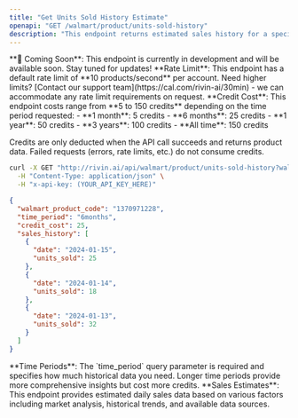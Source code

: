 ```yaml
---
title: "Get Units Sold History Estimate"
openapi: "GET /walmart/product/units-sold-history"
description: "This endpoint returns estimated sales history for a specific Walmart product."
---
```


<Warning>
  **🚧 Coming Soon**: This endpoint is currently in development and will be available soon. Stay tuned for updates!
</Warning>

<Note>
  **Rate Limit**: This endpoint has a default rate limit of **10 products/second** per account. Need higher limits? [Contact our support team](https://cal.com/rivin-ai/30min) - we can accommodate any rate limit requirements on request.
</Note>

<Note>
  **Credit Cost**: This endpoint costs range from **5 to 150 credits** depending on the time period requested:
  - **1 month**: 5 credits
  - **6 months**: 25 credits
  - **1 year**: 50 credits  
  - **3 years**: 100 credits
  - **All time**: 150 credits
  
  Credits are only deducted when the API call succeeds and returns product data. Failed requests (errors, rate limits, etc.) do not consume credits.
</Note>

<RequestExample>

```bash Example request
curl -X GET "http://rivin.ai/api/walmart/product/units-sold-history?walmart_product_code=1370971228&time_period=6months" \
  -H "Content-Type: application/json" \
  -H "x-api-key: (YOUR_API_KEY_HERE)"
```

</RequestExample>

<ResponseExample>

```json API Response
{
  "walmart_product_code": "1370971228",
  "time_period": "6months",
  "credit_cost": 25,
  "sales_history": [
    {
      "date": "2024-01-15",
      "units_sold": 25
    },
    {
      "date": "2024-01-14",
      "units_sold": 18
    },
    {
      "date": "2024-01-13",
      "units_sold": 32
    }
  ]
}
```

</ResponseExample>

<Note>
  **Time Periods**: The `time_period` query parameter is required and specifies how much historical data you need. Longer time periods provide more comprehensive insights but cost more credits.
</Note>

<Note>
  **Sales Estimates**: This endpoint provides estimated daily sales data based on various factors including market analysis, historical trends, and available data sources.
</Note>
